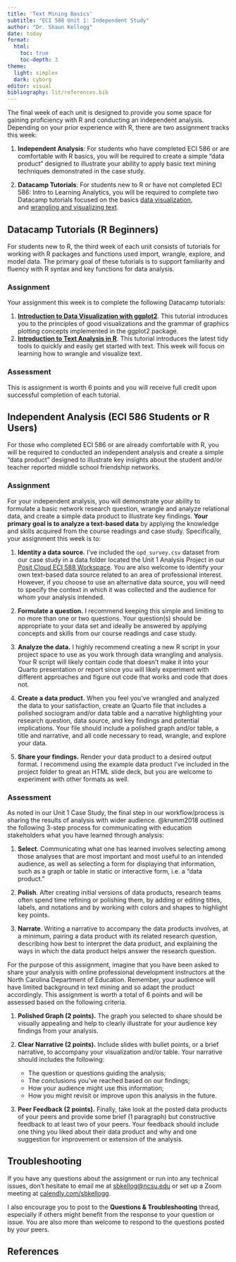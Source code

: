 ```yaml
---
title: 'Text Mining Basics'
subtitle: "ECI 588 Unit 1: Independent Study"
author: "Dr. Shaun Kellogg"
date: today
format:
  html:
    toc: true
    toc-depth: 3
theme:
  light: simplex
  dark: cyborg
editor: visual
bibliography: lit/references.bib
---
```


The final week of each unit is designed to provide you some space for gaining proficiency with R and conducting an independent analysis. Depending on your prior experience with R, there are two assignment tracks this week:

1.  **Independent Analysis**: For students who have completed ECI 586 or are comfortable with R basics, you will be required to create a simple "data product" designed to illustrate your ability to apply basic text mining techniques demonstrated in the case study.

2.  **Datacamp Tutorials**: For students new to R or have not completed ECI 586: Intro to Learning Analytics, you will be required to complete two Datacamp tutorials focused on the basics [data visualization](https://www.datacamp.com/courses/introduction-to-data-visualization-with-ggplot2), and [wrangling and visualizing text](https://app.datacamp.com/learn/courses/introduction-to-text-analysis-in-r).

## Datacamp Tutorials (R Beginners)

For students new to R, the third week of each unit consists of tutorials for working with R packages and functions used import, wrangle, explore, and model data. The primary goal of these tutorials is to support familiarity and fluency with R syntax and key functions for data analysis.

### Assignment

Your assignment this week is to complete the following Datacamp tutorials:

1.  [**Introduction to Data Visualization with ggplot2**](https://www.datacamp.com/courses/introduction-to-data-visualization-with-ggplot2). This tutorial introduces you to the principles of good visualizations and the grammar of graphics plotting concepts implemented in the ggplot2 package.
2.  [**Introduction to Text Analysis in R**](https://app.datacamp.com/learn/courses/introduction-to-text-analysis-in-r). This tutorial introduces the latest tidy tools to quickly and easily get started with text. This week will focus on learning how to wrangle and visualize text.

### Assessment

This is assignment is worth 6 points and you will receive full credit upon successful completion of each tutorial.

## Independent Analysis (ECI 586 Students or R Users)

For those who completed ECI 586 or are already comfortable with R, you will be required to conducted an independent analysis and create a simple "data product" designed to illustrate key insights about the student and/or teacher reported middle school friendship networks.

### Assignment

For your independent analysis, you will demonstrate your ability to formulate a basic network research question, wrangle and analyze relational data, and create a simple data product to illustrate key findings. **Your primary goal is to analyze a text-based data** by applying the knowledge and skills acquired from the course readings and case study. Specifically, your assignment this week is to:

1.  **Identity a data source.** I've included the `opd_survey.csv` dataset from our case study in a data folder located the Unit 1 Analysis Project in our [Posit Cloud ECI 588 Workspace](https://posit.cloud/spaces/597706/join?access_code=weMxPiHe3BsKRsQOtUOnlD9NwbNG3L1G7NsuBanV). You are also welcome to identify your own text-based data source related to an area of professional interest. However, if you choose to use an alternative data source, you will need to specify the context in which it was collected and the audience for whom your analysis intended.

2.  **Formulate a question.** I recommend keeping this simple and limiting to no more than one or two questions. Your question(s) should be appropriate to your data set and ideally be answered by applying concepts and skills from our course readings and case study.

3.  **Analyze the data.** I highly recommend creating a new R script in your project space to use as you work through data wrangling and analysis. Your R script will likely contain code that doesn't make it into your Quarto presentation or report since you will likely experiment with different approaches and figure out code that works and code that does not.

4.  **Create a data product.** When you feel you've wrangled and analyzed the data to your satisfaction, create an Quarto file that includes a polished sociogram and/or data table and a narrative highlighting your research question, data source, and key findings and potential implications. Your file should include a polished graph and/or table, a title and narrative, and all code necessary to read, wrangle, and explore your data.

5.  **Share your findings.** Render your data product to a desired output format. I recommend using the example data product I've included in the project folder to great an HTML slide deck, but you are welcome to experiment with other formats as well.

### Assessment

As noted in our Unit 1 Case Study, the final step in our workflow/process is sharing the results of analysis with wider audience. @krumm2018 outlined the following 3-step process for communicating with education stakeholders what you have learned through analysis:

1.  **Select**. Communicating what one has learned involves selecting among those analyses that are most important and most useful to an intended audience, as well as selecting a form for displaying that information, such as a graph or table in static or interactive form, i.e. a "data product."

2.  **Polish**. After creating initial versions of data products, research teams often spend time refining or polishing them, by adding or editing titles, labels, and notations and by working with colors and shapes to highlight key points.

3.  **Narrate**. Writing a narrative to accompany the data products involves, at a minimum, pairing a data product with its related research question, describing how best to interpret the data product, and explaining the ways in which the data product helps answer the research question.

For the purpose of this assignment, imagine that you have been asked to share your analysis with online professional development instructors at the North Carolina Department of Education. Remember, your audience will have limited background in text mining and so adapt the product accordingly. This assignment is worth a total of 6 points and will be assessed based on the following criteria.

1.  **Polished Graph (2 points).** The graph you selected to share should be visually appealing and help to clearly illustrate for your audience key findings from your analysis.

2.  **Clear Narrative (2 points).** Include slides with bullet points, or a brief narrative, to accompany your visualization and/or table. Your narrative should includes the following:

    -   The question or questions guiding the analysis;
    -   The conclusions you've reached based on our findings;
    -   How your audience might use this information;
    -   How you might revisit or improve upon this analysis in the future.

3.  **Peer Feedback (2 points).** Finally, take look at the posted data products of your peers and provide some brief (1 paragraph) but constructive feedback to at least two of your peers. Your feedback should include one thing you liked about their data product and why and one suggestion for improvement or extension of the analysis.

## Troubleshooting

If you have any questions about the assignment or run into any technical issues, don't hesitate to email me at [sbkellog\@ncsu.edu](#0) or set up a Zoom meeting at [calendly.com/sbkellogg](#0).

I also encourage you to post to the **Questions & Troubleshooting** thread, especially if others might benefit from the response to your question or issue. You are also more than welcome to respond to the questions posted by your peers.

## References
